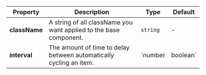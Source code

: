 | Property | Description | Type | Default |
| --- | --- | --- | --- |
| **className** | A string of all className you want applied to the base component. | `string` | - |
| **interval** | The amount of time to delay between automatically cycling an item. | `number | boolean` | false |

